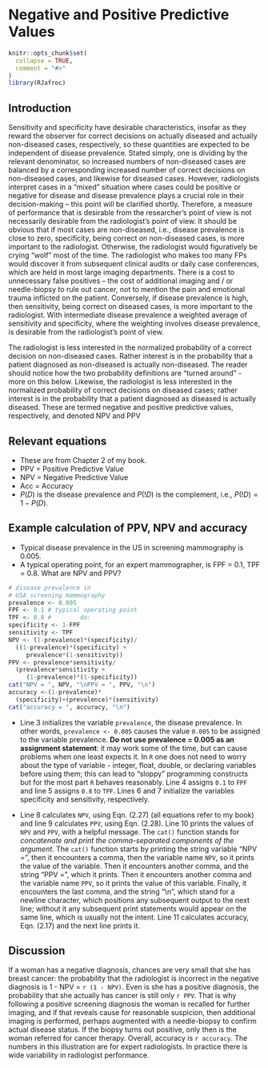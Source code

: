 # Negative and Positive Predictive Values {#NpvPpv}

```r
knitr::opts_chunk$set(
  collapse = TRUE,
  comment = "#>"
)
library(RJafroc)
```

## Introduction
Sensitivity and specificity have desirable characteristics, insofar as they reward the observer for correct decisions on actually diseased and actually non-diseased cases, respectively, so these quantities are expected to be independent of disease prevalence. Stated simply, one is dividing by the relevant denominator, so increased numbers of non-diseased cases are balanced by a corresponding increased number of correct decisions on non-diseased cases, and likewise for diseased cases. However, radiologists interpret cases in a “mixed” situation where cases could be positive or negative for disease and disease prevalence plays a crucial role in their decision-making – this point will be clarified shortly. Therefore, a measure of performance that is desirable from the researcher's point of view is not necessarily desirable from the radiologist's point of view. It should be obvious that if most cases are non-diseased, i.e., disease prevalence is close to zero, specificity, being correct on non-diseased cases, is more important to the radiologist. Otherwise, the radiologist would figuratively be crying "wolf" most of the time. The radiologist who makes too many FPs would discover it from subsequent clinical audits or daily case conferences, which are held in most large imaging departments. There is a cost to unnecessary false positives – the cost of additional imaging and / or needle-biopsy to rule out cancer, not to mention the pain and emotional trauma inflicted on the patient. Conversely, if disease prevalence is high, then sensitivity, being correct on diseased cases, is more important to the radiologist. With intermediate disease prevalence a weighted average of sensitivity and specificity, where the weighting involves disease prevalence, is desirable from the radiologist's point of view. 

The radiologist is less interested in the normalized probability of a correct decision on non-diseased cases. Rather interest is in the probability that a patient diagnosed as non-diseased is actually non-diseased. The reader should notice how the two probability definitions are "turned around" - more on this below. Likewise, the radiologist is less interested in the normalized probability of correct decisions on diseased cases; rather interest is in the probability that a patient diagnosed as diseased is actually diseased. These are termed negative and positive predictive values, respectively, and denoted NPV and PPV


## Relevant equations
* These are from Chapter 2 of my book.
* PPV = Positive Predictive Value
* NPV = Negative Predictive Value
* Acc = Accuracy
* $P(D)$ is the disease prevalence and $P(!D)$ is the complement, i.e., $P(!D) = 1 - P(D)$. 

\begin{equation*} 
NPV =\frac{P(!D)(1-FPF)}{P(!D)(1-FPF)+P(D)(1-TPF)}
\end{equation*}

\begin{equation*} 
PPV =\frac{P(D)(TPF)}{P(D)(TPF)+P(!D)FPF}
\end{equation*}

\begin{equation*} 
Acc =P(!D)(1-FPF)+P(D)(TPF)
\end{equation*}


## Example calculation of PPV, NPV and accuracy
* Typical disease prevalence in the US in screening mammography is 0.005. 
* A typical operating point, for an expert mammographer, is FPF = 0.1, TPF = 0.8. What are NPV and PPV?

```r
# disease prevalence in 
# USA screening mammography
prevalence <- 0.005
FPF <- 0.1 # typical operating point
TPF <- 0.8 #        do:
specificity <- 1-FPF
sensitivity <- TPF
NPV <- (1-prevalence)*(specificity)/
  ((1-prevalence)*(specificity) + 
     prevalence*(1-sensitivity))
PPV <- prevalence*sensitivity/
  (prevalence*sensitivity + 
     (1-prevalence)*(1-specificity))
cat("NPV = ", NPV, "\nPPV = ", PPV, "\n")
accuracy <-(1-prevalence)*
  (specificity)+(prevalence)*(sensitivity)
cat("accuracy = ", accuracy, "\n")
````

* Line 3 initializes the variable `prevalence`, the disease prevalence. In other words, `prevalence <- 0.005` causes the value `0.005` to be assigned to the variable prevalence. **Do not use prevalence = 0.005 as an assignment statement**: it may work some of the time, but can cause problems when one least expects it. In `R` one does not need to worry about the type of variable - integer, float, double, or declaring variables before using them; this can lead to "sloppy" programming constructs but for the most part `R` behaves reasonably. Line 4 assigns `0.1` to `FPF` and line 5 assigns `0.8` to `TPF`. Lines 6 and 7 initialize the variables specificity and sensitivity, respectively. 

* Line 8 calculates `NPV`, using Eqn. (2.27) (all equations refer to my book) and line 9 calculates `PPV`, using Eqn. (2.28). Line 10 prints the values of `NPV` and `PPV`, with a helpful message. The `cat()` function stands for *concatenate and print the comma-separated components of the argument*. The `cat()` function starts by printing the string variable "NPV = ", then it encounters a comma, then the variable name `NPV`, so it prints the value of the variable. Then it encounters another comma, and the string "PPV = ", which it prints. Then it encounters another comma and the variable name `PPV`, so it prints the value of this variable. Finally, it encounters the last comma, and the string "\\n", which stand for a newline character, which positions any subsequent output to the next line; without it any subsequent print statements would appear on the same line, which is usually not the intent. Line 11 calculates accuracy, Eqn. (2.17) and the next line prints it. 

## Discussion
If a woman has a negative diagnosis, chances are very small that she has breast cancer: the probability that the radiologist is incorrect in the negative diagnosis is 1 - NPV = `r (1 - NPV)`. Even is she has a positive diagnosis, the probability that she actually has cancer is still only `r PPV`. That is why following a positive screening diagnosis the woman is recalled for further imaging, and if that reveals cause for reasonable suspicion, then additional imaging is performed, perhaps augmented with a needle-biopsy to confirm actual disease status. If the biopsy turns out positive, only then is the woman referred for cancer therapy. Overall, accuracy is `r accuracy`. The numbers in this illustration are for expert radiologists. In practice there is wide variability in radiologist performance.
